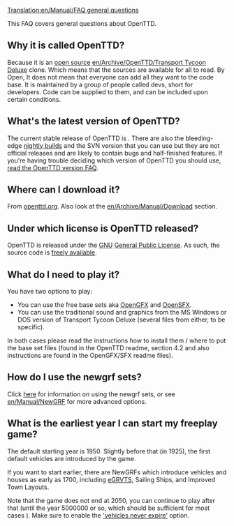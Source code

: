 [[Translation:en/Manual/FAQ general questions]]

{{en/FAQmenu}}

This FAQ covers general questions about OpenTTD.

==Why it is called OpenTTD?==
Because it is an [http://www.opensource.org/ open source] [[en/Archive/OpenTTD/Transport Tycoon Deluxe]] clone.
Which means that the sources are available for all to read.  By Open, It does not mean that everyone can add all they want to the code base. It is maintained by a group of people called devs, short for developers.  Code can be supplied to them, and can be included upon certain conditions.

==What's the latest version of OpenTTD?==
The current stable release of OpenTTD is {{en/Version}}. There are also the bleeding-edge [[en/Archive/Community/Nightly build|nightly builds]] and the SVN version that you can use but they are not official releases and are likely to contain bugs and half-finished features. If you're having trouble deciding which version of OpenTTD you should use, [[en/Archive/Community/FAQ OpenTTD versions|read the OpenTTD version FAQ]].

==Where can I download it?==
From [http://www.openttd.org/download-stable openttd.org]. Also look at the [[en/Archive/Manual/Download]] section.

==Under which license is OpenTTD released?==
OpenTTD is released under the [http://www.gnu.org/ GNU] [http://www.gnu.org/copyleft/gpl.html General Public License].  As such, the source code is [[en/Development/FAQ development#how-can-i-obtain-the-source-code|freely available]].

==What do I need to play it?==
You have two options to play:
* You can use the free base sets aka [http://dev.openttdcoop.org/projects/opengfx OpenGFX ] and [http://dev.openttdcoop.org/projects/opensfx OpenSFX ].
* You can use the traditional sound and graphics from the MS Windows or DOS version of Transport Tycoon Deluxe (several files from either, to be specific).
In both cases please read the instructions how to install them / where to put the base set files (found in the OpenTTD readme, section 4.2 and also instructions are found in the OpenGFX/SFX readme files).

==How do I use the newgrf sets?==
Click [[en/Archive/Community/NewGRF FAQ|here]] for information on using the newgrf sets, or see [[en/Manual/NewGRF]] for more advanced options.

==What is the earliest year I can start my freeplay game?==
The default starting year is 1950. Slightly before that (in 1925), the first default vehicles are introduced by the game.

If you want to start earlier, there are NewGRFs which introduce vehicles and houses as early as 1700, including [[en/Community/NewGRF/Extended Generic Road Vehicle and Tram Set|eGRVTS]], Sailing Ships, and Improved Town Layouts.

Note that the game does not end at 2050, you can continue to play after that (until the year 5000000 or so, which should be sufficient for most cases {{en/Emoticon|:)}}). Make sure to enable the [[en/Archive/Manual/Settings/Advanced Settings/Vehicles#vehicles-never-expire|'vehicles never expire']] option.